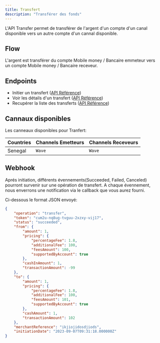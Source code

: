 ```yaml
---
title: Transfert
description: "Transférer des fonds"
---
```


L'API Transfer permet de transférer de l'argent d'un compte d'un canal disponible vers un autre compte d'un cannal disponible.

## Flow

L'argent est transférer du compte Mobile money / Bancaire emmeteur vers un compte Mobile money / Bancaire receveur.

## Endpoints

- Initier un transfert ([API Référence](/api-reference/endpoint/post-transfer))
- Voir les détails d'un transfert ([API Référence](/api-reference/endpoint/get-transfer))
- Recupérer la liste des transferts ([API Référence](/api-reference/endpoint/get-transfers))

## Cannaux disponibles

Les canneaux disponibles pour Tranfert:

| Countries | Channels Emetteurs                  | Channels Receveurs                  | 
| --------- | ----------------------------------- | ----------------------------------- |
| Senegal   |  `Wave`                             |  `Wave`                             |

## Webhook

Aprés initiation, différents évennements(Succeeded, Failed, Canceled) pourront survenir sur une opération de transfert. 
A chaque évennement, nous enverrons une notification via le callback que vous aurez fourni.

Ci-dessous le format JSON envoyé:

```json
{
    "operation": "transfer",
    "token": "cum2u-nq8ug-tvguu-2xzxy-vij17",
    "status": "succeeded",
    "from": {
        "amount": 1,
        "pricing": {
            "percentageFee": 1.8,
            "additionalFee": 100,
            "feesAmount": 100,
            "supportedByAccount": true
        },
        "cashInAmount": 1,
        "transactionAmount": -99
    },
    "to": {
        "amount": 1,
        "pricing": {
            "percentageFee": 1.8,
            "additionalFee": 100,
            "feesAmount": 101,
            "supportedByAccount": true
        },
        "cashAmount": 1,
        "transactionAmount": 102
    },
    "merchantReference": "ikjiojidosdjiods",
    "initiationDate": "2023-09-07T09:31:18.000000Z"
}
```

